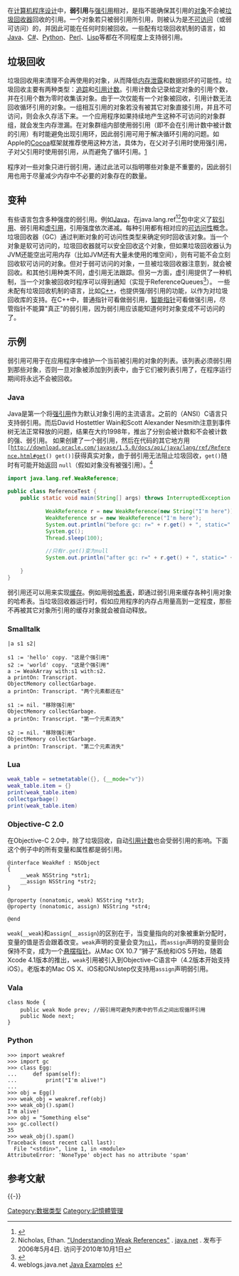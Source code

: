 在[[计算机程序设计|计算机程序设计]]中，'''弱引用'''与[[强引用|强引用]]相对，是指不能确保其引用的[[对象_(计算机科学)|对象]]不会被[[垃圾回收器|垃圾回收器]]回收的引用。一个对象若只被弱引用所引用，则被认为是[[不可访问内存|不可访问]]（或弱可访问）的，并因此可能在任何时刻被回收。一些配有垃圾回收机制的语言，如[[Java|Java]]、[[C♯|C#]]、[[Python|Python]]、[[Perl|Perl]]、[[Lisp|Lisp]]等都在不同程度上支持弱引用。

==垃圾回收==
{{main|垃圾回收 (计算机科学)}}
垃圾回收用来清理不会再使用的对象，从而降低[[内存泄露|内存泄露]]和数据损坏的可能性。垃圾回收主要有两种类型：[[追踪|追踪]]和[[引用计数|引用计数]]。引用计数会记录给定对象的引用个数，并在引用个数为零时收集该对象。由于一次仅能有一个对象被回收，引用计数无法回收循环引用的对象。一组相互引用的对象若没有被其它对象直接引用，并且不可访问，则会永久存活下来。一个应用程序如果持续地产生这种不可访问的对象群组，就会发生内存泄漏。在对象群组内部使用弱引用（即不会在引用计数中被计数的引用）有时能避免出现引用环，因此弱引用可用于解决循环引用的问题。如Apple的[[Cocoa|Cocoa]]框架就推荐使用这种方法，具体为，在父对子引用时使用强引用，子对父引用时使用弱引用，从而避免了循环引用。[https://developer.apple.com/library/mac/documentation/Cocoa/Conceptual/MemoryMgmt/Articles/MemoryMgmt.html] {{Wayback|url=https://developer.apple.com/library/mac/documentation/Cocoa/Conceptual/MemoryMgmt/Articles/MemoryMgmt.html |date=20160420200028 }}

程序对一些对象只进行弱引用，通过此法可以指明哪些对象是不重要的，因此弱引用也用于尽量减少内存中不必要的对象存在的数量。

==变种==
有些语言包含多种强度的弱引用。例如[[Java|Java]]，在java.lang.ref<ref>{{Cite web |url=http://docs.oracle.com/javase/7/docs/api/java/lang/ref/package-summary.html |title=java.lang.ref |access-date=2013-12-28 |archive-date=2022-06-06 |archive-url=https://web.archive.org/web/20220606155701/https://docs.oracle.com/javase/7/docs/api/java/lang/ref/package-summary.html }}</ref><ref>Nicholas, Ethan. [http://weblogs.java.net/blog/2006/05/04/understanding-weak-references "Understanding Weak References"] {{webarchive|url=https://web.archive.org/web/20100819115659/http://weblogs.java.net/blog/2006/05/04/understanding-weak-references |date=2010-08-19 }}. [http://www.java.net/about-javanet java.net] {{Wayback|url=http://www.java.net/about-javanet |date=20150905093642 }}. 发布于2006年5月4日. 访问于2010年10月1日</ref>包中定义了[[软引用|软引用]]、弱引用和[[虚引用|虚引用]]，引用强度依次递减。每种引用都有相对应的[https://web.archive.org/web/20111117022230/http://download.oracle.com/javase/1.4.2/docs/api/java/lang/ref/package-summary.html#reachability 可访问性]概念。垃圾回收器（GC）通过判断对象的可访问性类型来确定何时回收该对象。当一个对象是软可访问的，垃圾回收器就可以安全回收这个对象，但如果垃圾回收器认为JVM还能空出可用内存（比如JVM还有大量未使用的堆空间），则有可能不会立刻回收软可访问的对象。但对于弱可访问的对象，一旦被垃圾回收器注意到，就会被回收。和其他引用种类不同，虚引用无法跟踪。但另一方面，虚引用提供了一种机制，当一个对象被回收时程序可以得到通知（实现于ReferenceQueues<ref>{{Cite web |url=http://download.oracle.com/javase/6/docs/api/java/lang/ref/ReferenceQueue.html |title=ReferenceQueues |access-date=2013-12-28 |archive-date=2011-09-30 |archive-url=https://web.archive.org/web/20110930114002/http://download.oracle.com/javase/6/docs/api/java/lang/ref/ReferenceQueue.html }}</ref>）。  
一些未配有垃圾回收机制的语言，比如[[C++|C++]]，也提供强/弱引用的功能，以作为对垃圾回收库的支持。在C++中，普通指针可看做弱引用，[[智能指针|智能指针]]可看做强引用，尽管指针不能算"真正"的弱引用，因为弱引用应该能知道何时对象变成不可访问的了。

==示例==
弱引用可用于在应用程序中维护一个当前被引用的对象的列表。该列表必须弱引用到那些对象，否则一旦对象被添加到列表中，由于它们被列表引用了，在程序运行期间将永远不会被回收。

===Java===
Java是第一个将[[强引用|强引用]]作为默认对象引用的主流语言。之前的（ANSI）C语言只支持弱引用。而后David Hostettler Wain和Scott Alexander Nesmith注意到事件树无法正常释放的问题，结果在大约1998年，推出了分别会被计数和不会被计数的强、弱引用。  
如果创建了一个弱引用，然后在代码的其它地方用 <code>[http://download.oracle.com/javase/1,5.0/docs/api/java/lang/ref/Reference.html#get() get()]</code>获得真实对象，由于弱引用无法阻止垃圾回收，<code>get()</code>随时有可能开始返回 <code>null</code>（假如对象没有被强引用）。<ref>weblogs.java.net [http://weblogs.java.net/blog/2006/05/04/understanding-weak-references Java Examples ] {{webarchive|url=https://web.archive.org/web/20100819115659/http://weblogs.java.net/blog/2006/05/04/understanding-weak-references |date=2010-08-19 }}</ref>

<syntaxhighlight lang=java>
import java.lang.ref.WeakReference;
 
public class ReferenceTest {
	public static void main(String[] args) throws InterruptedException {
 
            WeakReference r = new WeakReference(new String("I'm here"));
            WeakReference sr = new WeakReference("I'm here");
            System.out.println("before gc: r=" + r.get() + ", static=" + sr.get());
            System.gc();
            Thread.sleep(100);
 
            //只有r.get()变为null
            System.out.println("after gc: r=" + r.get() + ", static=" + sr.get());
 
	}
}
</syntaxhighlight>
弱引用还可以用来实现[[缓存|缓存]]。例如用弱[[哈希表|哈希表]]，即通过弱引用来缓存各种引用对象的哈希表。当垃圾回收器运行时，假如应用程序的内存占用量高到一定程度，那些不再被其它对象所引用的缓存对象就会被自动释放。

===Smalltalk===
<syntaxhighlight lang=Smalltalk>
|a s1 s2|

s1 := 'hello' copy. "这是个强引用"
s2 := 'world' copy. "这是个强引用"
a := WeakArray with:s1 with:s2.
a printOn: Transcript. 
ObjectMemory collectGarbage.
a printOn: Transcript. "两个元素都还在"

s1 := nil. "移除强引用" 
ObjectMemory collectGarbage.
a printOn: Transcript. "第一个元素消失"

s2 := nil. "移除强引用" 
ObjectMemory collectGarbage.
a printOn: Transcript. "第二个元素消失" 
</syntaxhighlight>

===Lua===
<syntaxhighlight lang=lua>
weak_table = setmetatable({}, {__mode="v"})
weak_table.item = {}
print(weak_table.item)
collectgarbage()
print(weak_table.item)
</syntaxhighlight>

===Objective-C 2.0===
在Objective-C 2.0中，除了垃圾回收，自动[[引用计数|引用计数]]也会受弱引用的影响。下面这个例子中的所有变量和属性都是弱引用。
<syntaxhighlight lang=objc>
@interface WeakRef : NSObject
{
    __weak NSString *str1;
    __assign NSString *str2;
}
 
@property (nonatomic, weak) NSString *str3;
@property (nonatomic, assign) NSString *str4;
 
@end
</syntaxhighlight>
<code>weak</code>(<code>__weak</code>)和<code>assign</code>(<code>__assign</code>)的区别在于，当变量指向的对象被重新分配时，变量的值是否会跟着改变。<code>weak</code>声明的变量会变为[[空指针|<code>nil</code>]]，而<code>assign</code>声明的变量则会保持不变，成为一个[[迷途指针|悬摆指针]]。从Mac OX 10.7 “狮子”系统和iOS 5开始，随着Xcode 4.1版本的推出，<code>weak</code>引用被引入到Objective-C语言中（4.2版本开始支持iOS）。老版本的Mac OS X、iOS和GNUstep仅支持用<code>assign</code>声明弱引用。

===Vala===
<syntaxhighlight lang=vala>
class Node {
    public weak Node prev; //弱引用可避免列表中的节点之间出现循环引用
    public Node next;
}
</syntaxhighlight>

===Python===
<syntaxhighlight lang="pycon">
>>> import weakref
>>> import gc
>>> class Egg:
...     def spam(self):
...         print("I'm alive!")
...
>>> obj = Egg()
>>> weak_obj = weakref.ref(obj)
>>> weak_obj().spam()
I'm alive!
>>> obj = "Something else"
>>> gc.collect()
35
>>> weak_obj().spam()
Traceback (most recent call last):
  File "<stdin>", line 1, in <module>
AttributeError: 'NoneType' object has no attribute 'spam'
</syntaxhighlight>

== 参考文献 ==
{{Reflist}}

{{-}}
{{内存管理}}

[[Category:数据类型|Category:数据类型]]
[[Category:記憶體管理|Category:記憶體管理]]